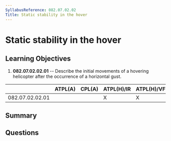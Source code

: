 ```yaml
---
SyllabusReference: 082.07.02.02
Title: Static stability in the hover
---
```


# Static stability in the hover

## Learning Objectives

1.  **082.07.02.02.01** -- Describe the initial movements of a hovering
    helicopter after the occurrence of a horizontal gust.

|                 | ATPL(A) | CPL(A) | ATPL(H)/IR | ATPL(H)/VFR | CPL(H) | IR | CBIR(A) |
| --------------- | ------- | ------ | ---------- | ----------- | ------ | -- | ------- |
| 082.07.02.02.01 |         |        | X          | X           | X      |    |         |

## Summary

## Questions
